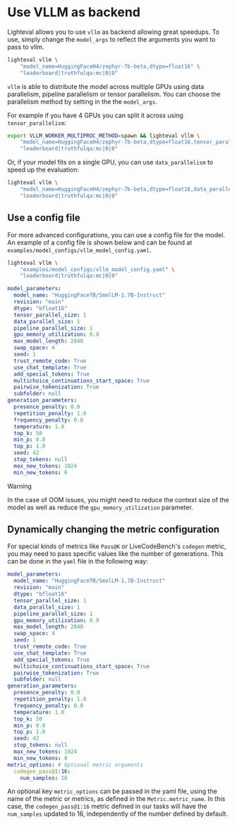 # Use VLLM as backend

Lighteval allows you to use `vllm` as backend allowing great speedups.
To use, simply change the `model_args` to reflect the arguments you want to pass to vllm.

```bash
lighteval vllm \
    "model_name=HuggingFaceH4/zephyr-7b-beta,dtype=float16" \
    "leaderboard|truthfulqa:mc|0|0"
```

`vllm` is able to distribute the model across multiple GPUs using data
parallelism, pipeline parallelism or tensor parallelism.
You can choose the parallelism method by setting in the the `model_args`.

For example if you have 4 GPUs you can split it across using `tensor_parallelism`:

```bash
export VLLM_WORKER_MULTIPROC_METHOD=spawn && lighteval vllm \
    "model_name=HuggingFaceH4/zephyr-7b-beta,dtype=float16,tensor_parallel_size=4" \
    "leaderboard|truthfulqa:mc|0|0"
```

Or, if your model fits on a single GPU, you can use `data_parallelism` to speed up the evaluation:

```bash
lighteval vllm \
    "model_name=HuggingFaceH4/zephyr-7b-beta,dtype=float16,data_parallel_size=4" \
    "leaderboard|truthfulqa:mc|0|0"
```

## Use a config file

For more advanced configurations, you can use a config file for the model.
An example of a config file is shown below and can be found at `examples/model_configs/vllm_model_config.yaml`.

```bash
lighteval vllm \
    "examples/model_configs/vllm_model_config.yaml" \
    "leaderboard|truthfulqa:mc|0|0"
```

```yaml
model_parameters:
  model_name: "HuggingFaceTB/SmolLM-1.7B-Instruct"
  revision: "main"
  dtype: "bfloat16"
  tensor_parallel_size: 1
  data_parallel_size: 1
  pipeline_parallel_size: 1
  gpu_memory_utilization: 0.9
  max_model_length: 2048
  swap_space: 4
  seed: 1
  trust_remote_code: True
  use_chat_template: True
  add_special_tokens: True
  multichoice_continuations_start_space: True
  pairwise_tokenization: True
  subfolder: null
generation_parameters:
  presence_penalty: 0.0
  repetition_penalty: 1.0
  frequency_penalty: 0.0
  temperature: 1.0
  top_k: 50
  min_p: 0.0
  top_p: 1.0
  seed: 42
  stop_tokens: null
  max_new_tokens: 1024
  min_new_tokens: 0
```

> [!WARNING]
> In the case of OOM issues, you might need to reduce the context size of the
> model as well as reduce the `gpu_memory_utilization` parameter.


## Dynamically changing the metric configuration

For special kinds of metrics like `Pass@K` or LiveCodeBench's `codegen` metric, you may need to pass specific values like the number of
generations. This can be done in the `yaml` file in the following way:

```yaml
model_parameters:
  model_name: "HuggingFaceTB/SmolLM-1.7B-Instruct"
  revision: "main"
  dtype: "bfloat16"
  tensor_parallel_size: 1
  data_parallel_size: 1
  pipeline_parallel_size: 1
  gpu_memory_utilization: 0.9
  max_model_length: 2048
  swap_space: 4
  seed: 1
  trust_remote_code: True
  use_chat_template: True
  add_special_tokens: True
  multichoice_continuations_start_space: True
  pairwise_tokenization: True
  subfolder: null
generation_parameters:
  presence_penalty: 0.0
  repetition_penalty: 1.0
  frequency_penalty: 0.0
  temperature: 1.0
  top_k: 50
  min_p: 0.0
  top_p: 1.0
  seed: 42
  stop_tokens: null
  max_new_tokens: 1024
  min_new_tokens: 0
metric_options: # Optional metric arguments
  codegen_pass@1:16:
    num_samples: 16
```

An optional key `metric_options` can be passed in the yaml file,
using the name of the metric or metrics, as defined in the `Metric.metric_name`.
In this case, the `codegen_pass@1:16` metric defined in our tasks will have the `num_samples` updated to 16,
independently of  the number defined by default.
